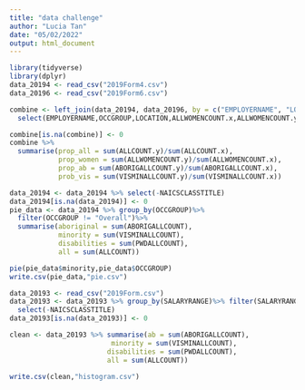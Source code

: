 ---
title: "data challenge"
author: "Lucia Tan"
date: "05/02/2022"
output: html_document
---

```{r}
library(tidyverse)
library(dplyr) 
data_20194 <- read_csv("2019Form4.csv")
data_20196 <- read_csv("2019Form6.csv")
```


```{r}
combine <- left_join(data_20194, data_20196, by = c("EMPLOYERNAME", "LOCATION", "OCCGROUP", "NAICSCLASSTITLE", "EMPLOYMENTSTATUS"))%>%
  select(EMPLOYERNAME,OCCGROUP,LOCATION,ALLWOMENCOUNT.x,ALLWOMENCOUNT.y,ABORIGALLCOUNT.x, ABORIGALLCOUNT.y,ALLCOUNT.x, ALLCOUNT.y,VISMINALLCOUNT.x, VISMINALLCOUNT.y)
```

```{r}
combine[is.na(combine)] <- 0
combine %>% 
  summarise(prop_all = sum(ALLCOUNT.y)/sum(ALLCOUNT.x),
            prop_women = sum(ALLWOMENCOUNT.y)/sum(ALLWOMENCOUNT.x),
            prop_ab = sum(ABORIGALLCOUNT.y)/sum(ABORIGALLCOUNT.x),
            prob_vis = sum(VISMINALLCOUNT.y)/sum(VISMINALLCOUNT.x))
```
```{r}
data_20194 <- data_20194 %>% select(-NAICSCLASSTITLE)
data_20194[is.na(data_20194)] <- 0
pie_data <- data_20194 %>% group_by(OCCGROUP)%>%
  filter(OCCGROUP != "Overall")%>%
  summarise(aboriginal = sum(ABORIGALLCOUNT),
            minority = sum(VISMINALLCOUNT),
            disabilities = sum(PWDALLCOUNT),
            all = sum(ALLCOUNT))
```
```{r}
pie(pie_data$minority,pie_data$OCCGROUP)
write.csv(pie_data,"pie.csv")
```

```{r}
data_20193 <- read_csv("2019Form.csv")
data_20193 <- data_20193 %>% group_by(SALARYRANGE)%>% filter(SALARYRANGE != "Overall")%>%
  select(-NAICSCLASSTITLE)
data_20193[is.na(data_20193)] <- 0

clean <- data_20193 %>% summarise(ab = sum(ABORIGALLCOUNT),
                         minority = sum(VISMINALLCOUNT),
                        disabilities = sum(PWDALLCOUNT),
                        all = sum(ALLCOUNT))

write.csv(clean,"histogram.csv")

```



